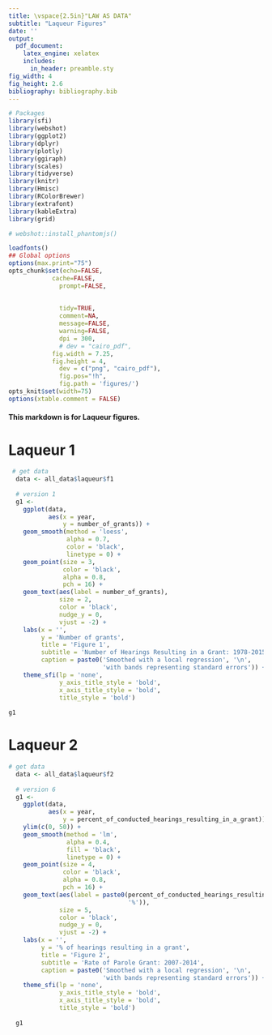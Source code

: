 ```yaml
---
title: \vspace{2.5in}"LAW AS DATA"
subtitle: "Laqueur Figures"
date: ''
output: 
  pdf_document:
    latex_engine: xelatex
    includes:
      in_header: preamble.sty
fig_width: 4
fig_height: 2.6
bibliography: bibliography.bib
---
```



```r
# Packages
library(sfi)
library(webshot)
library(ggplot2)
library(dplyr)
library(plotly)
library(ggiraph)
library(scales)
library(tidyverse)
library(knitr)
library(Hmisc)
library(RColorBrewer)
library(extrafont)
library(kableExtra)
library(grid)

# webshot::install_phantomjs()

loadfonts()
## Global options
options(max.print="75")
opts_chunk$set(echo=FALSE,
            cache=FALSE,
              prompt=FALSE,
            
            
              tidy=TRUE,
              comment=NA,
              message=FALSE,
              warning=FALSE,
              dpi = 300,
              # dev = "cairo_pdf",
            fig.width = 7.25,
            fig.height = 4,
              dev = c("png", "cairo_pdf"),
              fig.pos="!h",
              fig.path = 'figures/')
opts_knit$set(width=75)
options(xtable.comment = FALSE)
```


#### This markdown is for Laqueur figures.

# Laqueur 1 

```r
 # get data 
  data <- all_data$laqueur$f1
  
  # version 1
  g1 <- 
    ggplot(data, 
           aes(x = year, 
               y = number_of_grants)) +
    geom_smooth(method = 'loess',
                alpha = 0.7,
                color = 'black',
                linetype = 0) + 
    geom_point(size = 3, 
               color = 'black',
               alpha = 0.8,
               pch = 16) +
    geom_text(aes(label = number_of_grants),
              size = 2,
              color = 'black',
              nudge_y = 0,
              vjust = -2) +
    labs(x = '',
         y = 'Number of grants',
         title = 'Figure 1',
         subtitle = 'Number of Hearings Resulting in a Grant: 1978-2015',
         caption = paste0('Smoothed with a local regression', '\n', 
                          'with bands representing standard errors')) +
    theme_sfi(lp = 'none',
              y_axis_title_style = 'bold',
              x_axis_title_style = 'bold',
              title_style = 'bold')
  
g1
```

# Laqueur 2

```r
# get data 
  data <- all_data$laqueur$f2
  
  # version 6
  g1 <- 
    ggplot(data, 
           aes(x = year, 
               y = percent_of_conducted_hearings_resulting_in_a_grant)) +
    ylim(c(0, 50)) +
    geom_smooth(method = 'lm',
                alpha = 0.4,
                fill = 'black',
                linetype = 0) + 
    geom_point(size = 4, 
               color = 'black',
               alpha = 0.8,
               pch = 16) +
    geom_text(aes(label = paste0(percent_of_conducted_hearings_resulting_in_a_grant, 
                                 '%')),
              size = 5,
              color = 'black',
              nudge_y = 0,
              vjust = -2) +
    labs(x = '',
         y = '% of hearings resulting in a grant',
         title = 'Figure 2',
         subtitle = 'Rate of Parole Grant: 2007-2014',
         caption = paste0('Smoothed with a local regression', '\n', 
                          'with bands representing standard errors')) +
    theme_sfi(lp = 'none',
              y_axis_title_style = 'bold',
              x_axis_title_style = 'bold',
              title_style = 'bold')
 
  g1
```

